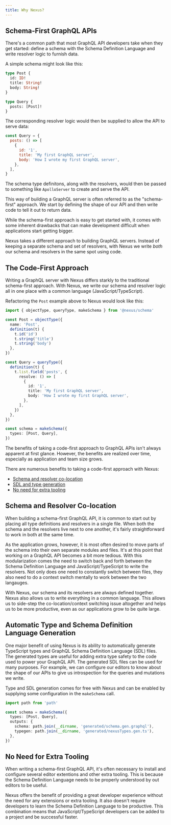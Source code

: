 ```yaml
---
title: Why Nexus?
---
```


## Schema-First GraphQL APIs

There's a common path that most GraphQL API developers take when they get started: define a schema with the Schema Definition Language and write resolver logic to furnish data.

A simple schema might look like this:

```graphql
type Post {
  id: ID!
  title: String!
  body: String!
}

type Query {
  posts: [Post]!
}
```

The corresponding resolver logic would then be supplied to allow the API to serve data:

```js
const Query = {
  posts: () => [
    {
      id: '1',
      title: 'My first GraphQL server',
      body: 'How I wrote my first GraphQL server',
    },
  ],
}
```

The schema type definitons, along with the resolvers, would then be passed to something like `ApolloServer` to create and serve the API.

This way of building a GraphQL server is often referred to as the "schema-first" approach. We start by defining the shape of our API and then write code to tell it out to return data.

While the schema-first approach is easy to get started with, it comes with some inherent drawbacks that can make development difficult when applications start getting bigger.

Nexus takes a different approach to building GraphQL servers. Instead of keeping a separate schema and set of resolvers, with Nexus we write _both_ our schema and resolvers in the same spot using code.

## The Code-First Approach

Writing a GraphQL server with Nexus differs starkly to the traditional schema-first approach. With Nexus, we write our schema and resolver logic all in one place with a common language (JavaScript/TypeScript).

Refactoring the `Post` example above to Nexus would look like this:

```ts
import { objectType, queryType, makeSchema } from '@nexus/schema'

const Post = objectType({
  name: 'Post',
  definition(t) {
    t.id('id')
    t.string('title')
    t.string('body')
  },
})

const Query = queryType({
  definition(t) {
    t.list.field('posts', {
      resolve: () => [
        {
          id: '1',
          title: 'My first GraphQL server',
          body: 'How I wrote my first GraphQL server',
        },
      ],
    })
  },
})

const schema = makeSchema({
  types: [Post, Query],
})
```

The benefits of taking a code-first approach to GraphQL APIs isn't always apparent at first glance. However, the benefits are realized over time, especially as application and team size grows.

There are numerous benefits to taking a code-first approach with Nexus:

- [Schema and resolver co-location](#schema-and-resolver-co-location)
- [SDL and type generation](#automatic-type-and-schema-definition-language-generation)
- [No need for extra tooling](#no-need-for-extra-tooling)

## Schema and Resolver Co-location

When building a schema-first GraphQL API, it is common to start out by placing all type definitions and resolvers in a single file. When both the schema and the resolvers live next to one another, it's fairly straightforward to work in both at the same time.

As the application grows, however, it is most often desired to move parts of the schema into their own separate modules and files. It's at this point that working on a GraphQL API becomes a bit more tedious. With this modularization comes the need to switch back and forth between the Schema Definition Language and JavaScript/TypeScript to write the resolvers. Not only does one need to constantly switch between files, they also need to do a context switch mentally to work between the two langauges.

With Nexus, our schema and its resolvers are always defined together. Nexus also allows us to write everything in a common language. This allows us to side-step the co-location/context switching issue altogether and helps us to be more productive, even as our applications grow to be quite large.

## Automatic Type and Schema Definition Language Generation

One major benefit of using Nexus is its ability to automatically generate TypeScript types and GraphQL Schema Definition Language (SDL) files. The generated types are useful for adding extra type safety to the code used to power your GraphQL API. The generated SDL files can be used for many purposes. For example, we can configure our editors to know about the shape of our APIs to give us introspection for the queries and mutations we write.

Type and SDL generation comes for free with Nexus and can be enabled by supplying some configuration in the `makeSchema` call.

```ts
import path from 'path'

const schema = makeSchema({
  types: [Post, Query],
  outputs: {
    schema: path.join(__dirname, 'generated/schema.gen.graphql'),
    typegen: path.join(__dirname, 'generated/nexusTypes.gen.ts'),
  },
})
```

## No Need for Extra Tooling

When writing a schema-first GraphQL API, it's often necessary to install and configure several editor extentions and other extra tooling. This is because the Schema Definition Language needs to be properly understood by out editors to be useful.

Nexus offers the benefit of providing a great developer experience without the need for any extensions or extra tooling. It also doesn't require developers to learn the Schema Definition Language to be productive. This combination means that JavaScript/TypeScript developers can be added to a project and be successful faster.
